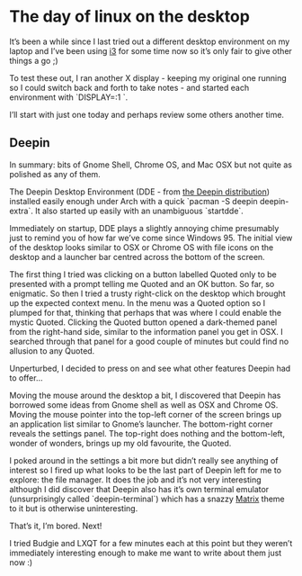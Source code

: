 = The day of linux on the desktop =

It’s been a while since I last tried out a different desktop environment on my laptop and I’ve been using [[https://i3wm.org/|i3]] for some time now so it’s only fair to give other things a go ;)

To test these out, I ran another X display - keeping my original one running so I could switch back and forth to take notes - and started each environment with `DISPLAY=:1 <the command to start the desktop>`.

I’ll start with just one today and perhaps review some others another time.

==Deepin==

In summary: bits of Gnome Shell, Chrome OS, and Mac OSX but not quite as polished as any of them.

The Deepin Desktop Environment (DDE - from [[https://www.deepin.org/en/?language=en|the Deepin distribution]]) installed easily enough under Arch with a quick `pacman -S deepin deepin-extra`. It also started up easily with an unambiguous `startdde`.

Immediately on startup, DDE plays a slightly annoying chime presumably just to remind you of how far we’ve come since Windows 95. The initial view of the desktop looks similar to OSX or Chrome OS with file icons on the desktop and a launcher bar centred across the bottom of the screen.

{{https://static.offend.me.uk/media/images/blog/88/01.jpg|The initial view}}

The first thing I tried was clicking on a button labelled Quoted only to be presented with a prompt telling me Quoted and an OK button. So far, so enigmatic. So then I tried a trusty right-click on the desktop which brought up the expected context menu. In the menu was a Quoted option so I plumped for that, thinking that perhaps that was where I could enable the mystic Quoted. Clicking the Quoted button opened a dark-themed panel from the right-hand side, similar to the information panel you get in OSX. I searched through that panel for a good couple of minutes but could find no allusion to any Quoted.

{{https://static.offend.me.uk/media/images/blog/88/02.jpg|The cryptic message and the settings panel}}

Unperturbed, I decided to press on and see what other features Deepin had to offer…

Moving the mouse around the desktop a bit, I discovered that Deepin has borrowed some ideas from Gnome shell as well as OSX and Chrome OS. Moving the mouse pointer into the top-left corner of the screen brings up an application list similar to Gnome’s launcher. The bottom-right corner reveals the settings panel. The top-right does nothing and the bottom-left, wonder of wonders, brings up my old favourite, the Quoted.

I poked around in the settings a bit more but didn’t really see anything of interest so I fired up what looks to be the last part of Deepin left for me to explore: the file manager. It does the job and it’s not very interesting although I did discover that Deepin also has it’s own terminal emulator (unsurprisingly called `deepin-terminal`) which has a snazzy [[https://en.wikipedia.org/wiki/The_Matrix|Matrix]] theme to it but is otherwise uninteresting.

{{https://static.offend.me.uk/media/images/blog/88/03.jpg|Deepin-terminal}}

That’s it, I’m bored. Next!

I tried Budgie and LXQT for a few minutes each at this point but they weren’t immediately interesting enough to make me want to write about them just now :)

